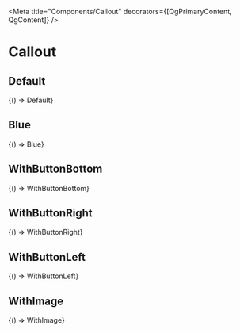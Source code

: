 


<Meta title="Components/Callout" decorators={[QgPrimaryContent, QgContent]} />

# Callout

## Default

<Canvas withSource="open">
  <Story name="Default" parameters={getDecoratedParameters(Default)}>{() => Default}</Story>
</Canvas>

## Blue

<Canvas withSource="open">
  <Story name="Blue" parameters={getDecoratedParameters(Blue)}>{() => Blue}</Story>
</Canvas>

## WithButtonBottom

<Canvas withSource="open">
  <Story name="WithButtonBottom" parameters={getDecoratedParameters(WithButtonBottom)}>{() => WithButtonBottom}</Story>
</Canvas>

## WithButtonRight

<Canvas withSource="open">
  <Story name="WithButtonRight" parameters={getDecoratedParameters(WithButtonRight)}>{() => WithButtonRight}</Story>
</Canvas>

## WithButtonLeft

<Canvas withSource="open">
  <Story name="WithButtonLeft" parameters={getDecoratedParameters(WithButtonLeft)}>{() => WithButtonLeft}</Story>
</Canvas>


## WithImage

<Canvas withSource="open">
  <Story name="WithImage" parameters={getDecoratedParameters(WithImage)}>{() => WithImage}</Story>
</Canvas>
